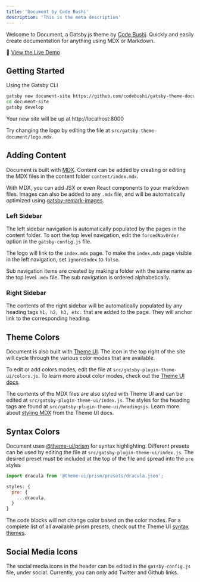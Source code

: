 ```yaml
---
title: 'Document by Code Bushi'
description: 'This is the meta description'
---
```


Welcome to Document, a Gatsby.js theme by [Code Bushi](https://codebushi.com). Quickly and easily create documentation for anything using MDX or Markdown.

👀 [View the Live Demo](https://gatsby-theme-document.netlify.com/)

## Getting Started

Using the Gatsby CLI

```bash
gatsby new document-site https://github.com/codebushi/gatsby-theme-document-example
cd document-site
gatsby develop
```
 
Your new site will be up at http://localhost:8000

Try changing the logo by editing the file at `src/gatsby-theme-document/logo.mdx`.

## Adding Content

Document is built with [MDX](https://mdxjs.com/). Content can be added by creating or editing the MDX files in the content folder `content/index.mdx`.

With MDX, you can add JSX or even React components to your markdown files. Images can also be added to any `.mdx` file, and will be automatically optimized using [gatsby-remark-images](https://www.gatsbyjs.org/packages/gatsby-remark-images/).

### Left Sidebar

The left sidebar navigation is automatically populated by the pages in the content folder. To sort the top level navigation, edit the `forcedNavOrder` option in the `gatsby-config.js` file.

The logo will link to the `index.mdx` page. To make the `index.mdx` page visible in the left navigation, set `ignoreIndex` to `false`.

Sub navigation items are created by making a folder with the same name as the top level `.mdx` file. The sub navigation is ordered alphabetically.

### Right Sidebar

The contents of the right sidebar will be automatically populated by any heading tags `h1, h2, h3, etc.` that are added to the page. They will anchor link to the corresponding heading.

## Theme Colors

Document is also built with [Theme UI](https://theme-ui.com). The icon in the top right of the site will cycle through the various color modes that are available.

To edit or add colors modes, edit the file at `src/gatsby-plugin-theme-ui/colors.js`. To learn more about color modes, check out the [Theme UI docs](https://theme-ui.com/color-modes).

The contents of the MDX files are also styled with Theme UI and can be edited at `src/gatsby-plugin-theme-ui/index.js`. The styles for the heading tags are found at `src/gatsby-plugin-theme-ui/headingsjs`. Learn more about [styling MDX](https://theme-ui.com/styling-mdx) from the Theme UI docs.

## Syntax Colors

Document uses [@theme-ui/prism](https://theme-ui.com/prism) for syntax highlighting. Different presets can be used by editing the file at `src/gatsby-plugin-theme-ui/index.js`. The desired preset must be included at the top of the file and spread into the `pre` styles

```javascript
import dracula from '@theme-ui/prism/presets/dracula.json';

styles: {
  pre: {
    ...dracula,
  }
}
```

The code blocks will not change color based on the color modes. For a complete list of all available prism presets, check out the Theme UI [syntax themes](https://theme-ui.com/prism#syntax-themes).

## Social Media Icons

The social media icons in the header can be edited in the `gatsby-config.js` file, under social. Currently, you can only add Twitter and Github links.
